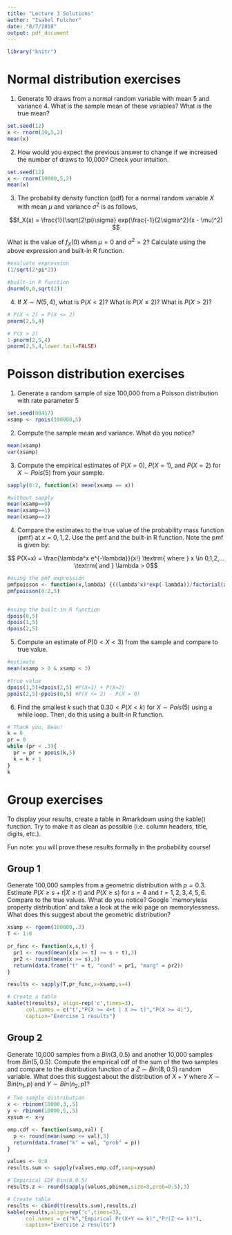 ```yaml
---
title: "Lecture 3 Solutions"
author: "Isabel Fulcher"
date: "8/7/2018"
output: pdf_document
---
```


```r
library("knitr")
```

# Normal distribution exercises

1. Generate 10 draws from a normal random variable with mean 5 and variance 4. What is the sample mean of these variables? What is the true mean? 
```r
set.seed(12) 
x <- rnorm(10,5,2)
mean(x)
```

2. How would you expect the previous answer to change if we increased the number of draws to 10,000? Check your intuition.
```r
set.seed(12)
x <- rnorm(10000,5,2)
mean(x)
```

3. The probability density function (pdf) for a normal random variable $X$ with mean $\mu$ and variance $\sigma^2$ is as follows, 

$$f_X(x) = \frac{1}{\sqrt{2\pi}\sigma} exp(\frac{-1}{2\sigma^2}(x - \mu)^2) $$

What is the value of $f_X(0)$ when $\mu=0$ and $\sigma^2 = 2$? Calculate using the above expression and built-in R function. 

```r
#evaluate expression
(1/sqrt(2*pi*2))

#built-in R function
dnorm(0,0,sqrt(2))
```

4. If $X \sim N(5,4)$, what is $P(X < 2)$? What is $P(X \leq 2)$? What is $P(X > 2)$?
```r
# P(X < 2) = P(X <= 2) 
pnorm(2,5,4)

# P(X > 2) 
1-pnorm(2,5,4)
pnorm(2,5,4,lower.tail=FALSE)
```


# Poisson distribution exercises
1. Generate a random sample of size 100,000 from a Poisson distribution with rate parameter 5
```r
set.seed(80417)
xsamp <- rpois(100000,5)
```

2. Compute the sample mean and variance. What do you notice?
```r
mean(xsamp) 
var(xsamp)
```
3. Compute the empirical estimates of $P(X = 0)$, $P (X = 1)$, and $P(X = 2)$ for $X \sim Pois(5)$ from your sample. 
```r
sapply(0:2, function(x) mean(xsamp == x))

#without sapply
mean(xsamp==0)
mean(xsamp==1)
mean(xsamp==2)
```
4. Compare the estimates to the true value of the probability mass function (pmf) at $x=0,1,2$. Use the pmf and the built-in R function. Note the pmf is given by: 

$$ P(X=x) = \frac{\lambda^x e^{-\lambda}}{x!} \textrm{ where } x \in 0,1,2,... \textrm{ and } \lambda > 0$$

```r
#using the pmf expression
pmfpoisson <- function(x,lambda) {((lambda^x)*exp(-lambda))/factorial(x)}
pmfpoisson(0:2,5)


#using the built-in R function
dpois(0,5)
dpois(1,5)
dpois(2,5)
```

5. Compute an estimate of $P(0 < X < 3)$ from the sample and compare to true value. 
```r
#estimate 
mean(xsamp > 0 & xsamp < 3)

#true value 
dpois(1,5)+dpois(2,5) #P(X=1) + P(X=2)
ppois(2,5)-ppois(0,5) #P(X <= 2) - P(X = 0)
```

6. Find the smallest $k$ such that $0.30 < P(X < k)$ for $X \sim Pois(5)$ using a while loop. Then, do this using a built-in R function. 
```r
# Thank you, Beau!
k = 0
pr = 0
while (pr < .3){
  pr = pr + ppois(k,5)
  k = k + 1
}
k
```


\newpage

# Group exercises
To display your results, create a table in Rmarkdown using the kable() function. Try to make it as clean as possible (i.e. column headers, title, digits, etc.). 

Fun note: you will prove these results formally in the probability course! 

## Group 1 
Generate 100,000 samples from a geometric distribution with $p = 0.3$.  Estimate $P(X \ge s+t | X \ge t)$ and $P(X \ge s)$ for  $s = 4$ and $t = 1, 2, 3, 4, 5, 6$. Compare to the true values.  What do you notice?  Google `memoryless property distribution' and take a look at the wiki page on memorylessness.  What does this suggest about the geometric distribution? 

```r
xsamp <- rgeom(100000,.3)
T <- 1:6

pr_func <- function(x,s,t) {
  pr1 <- round(mean(x[x >= t] >= s + t),3)
  pr2 <- round(mean(x >= s),3)
  return(data.frame("t" = t, "cond" = pr1, "marg" = pr2))
}

results <- sapply(T,pr_func,x=xsamp,s=4)

# Create a table
kable(t(results), align=rep('c',times=3),
      col.names = c("t","P(X >= 4+t | X >= t)","P(X >= 4)"), 
      caption="Exercise 1 results")
```

## Group 2
Generate 10,000 samples from a $Bin(3, 0.5)$ and another 10,000 samples from $Bin(5, 0.5)$.  Compute the empirical cdf of the sum of the two samples and compare to the distribution function of a $Z \sim Bin(8,0.5)$ random variable.  What does this suggest about the distribution of $X+Y$ where $X \sim Bin(n_1, p)$ and $Y \sim Bin(n_2, p)$? 

```r
# Two sample distribution 
x <- rbinom(10000,3,.5)
y <- rbinom(10000,5,.5)
xysum <- x+y

emp.cdf <- function(samp,val) { 
  p <- round(mean(samp <= val),3)
  return(data.frame("k" = val, "prob" = p))
}

values <- 0:8
results.sum <- sapply(values,emp.cdf,samp=xysum)

# Empirical CDF Bin(8,0.5)
results.z <- round(sapply(values,pbinom,size=8,prob=0.5),3)

# Create table
results <- cbind(t(results.sum),results.z)
kable(results,align=rep('c',times=3),
      col.names = c("k","Empirical Pr(X+Y <= k)","Pr(Z <= k)"), 
      caption="Exercise 2 results")
```


